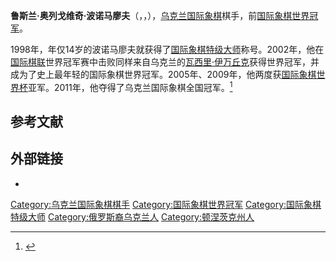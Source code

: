 {{about|国际象棋棋手|苏联政治家|鮑里斯·尼古拉耶維奇·波諾馬廖夫}}
{{noteTA
|T=zh-hans:鲁斯兰·波诺马廖夫;zh-hant:盧斯蘭·波諾馬廖夫;
|1=zh-hans:鲁斯兰;zh-hant:盧斯蘭;
}}
{{Infobox chess player
|name = 鲁斯兰·波诺马廖夫
|image = RPonomariov.jpg
|caption =
|birthname = Ruslan Olehovych Ponomar'ov<br>Ruslan Olegovich Ponomariov
|country = {{UKR}}
|birth_date = {{Birth date and age|1983|10|11|df=y}}
|birth_place = [[蘇聯|蘇聯]][[戈爾洛夫卡|戈爾洛夫卡]]（現[[烏克蘭|烏克蘭]]）
|death_date = 
|death_place = 
|title = [[国际象棋特级大师|特级大师]]
|worldchampion = 2002年－2004年（[[国际棋联|国际棋联]]）
|rating = 
|peakrating = 2764（2011年7月）
|FideID = 14103320
}}
'''鲁斯兰·奥列戈维奇·波诺马廖夫'''（{{lang-uk|Русла́н Оле́гович Пономарьо́в}}，{{lang-ru|Русла́н Оле́гович Пономарёв}}，{{bd|1983年|10月11日}}），[[乌克兰|乌克兰]][[国际象棋|国际象棋]]棋手，前[[国际象棋世界冠军|国际象棋世界冠军]]。

1998年，年仅14岁的波诺马廖夫就获得了[[国际象棋特级大师|国际象棋特级大师]]称号。2002年，他在[[国际棋联|国际棋联]]世界冠军赛中击败同样来自乌克兰的[[瓦西里·伊万丘克|瓦西里·伊万丘克]]获得世界冠军，并成为了史上最年轻的国际象棋世界冠军。2005年、2009年，他两度获[[国际象棋世界杯|国际象棋世界杯]]亚军。2011年，他夺得了乌克兰国际象棋全国冠军。<ref>{{cite web|url=http://www.chessbase.com/newsdetail.asp?newsid=7312|title=80th Ukrainian Championship – pictorial impressions|date=2011-06-23|publisher=ChessBase.com|accessdate=24 June 2011|archive-date=2012-11-09|archive-url=https://web.archive.org/web/20121109060939/http://chessbase.com/newsdetail.asp?newsid=7312|dead-url=no}}</ref>

== 参考文献 ==
{{reflist}}

== 外部链接 ==
*{{chessgames player|id=12109}}

{{chess-bio-stub}}
{{国际象棋世界冠军}}
{{Authority control}}

{{DEFAULTSORT: Ponomariov, Ruslan}}
[[Category:乌克兰国际象棋棋手|Category:乌克兰国际象棋棋手]]
[[Category:国际象棋世界冠军|Category:国际象棋世界冠军]]
[[Category:国际象棋特级大师|Category:国际象棋特级大师]]
[[Category:俄罗斯裔乌克兰人|Category:俄罗斯裔乌克兰人]]
[[Category:顿涅茨克州人|Category:顿涅茨克州人]]